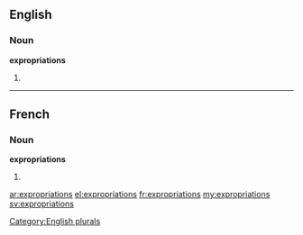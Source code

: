 ==English==

===Noun===
'''expropriations'''

# {{plural of|[[expropriation]]}}

[[Category:English plurals]]

----

==French==

===Noun===
'''expropriations''' {{f}}

# {{plural of|[[expropriation]]|lang=fr}}

[[ar:expropriations]]
[[el:expropriations]]
[[fr:expropriations]]
[[my:expropriations]]
[[sv:expropriations]]